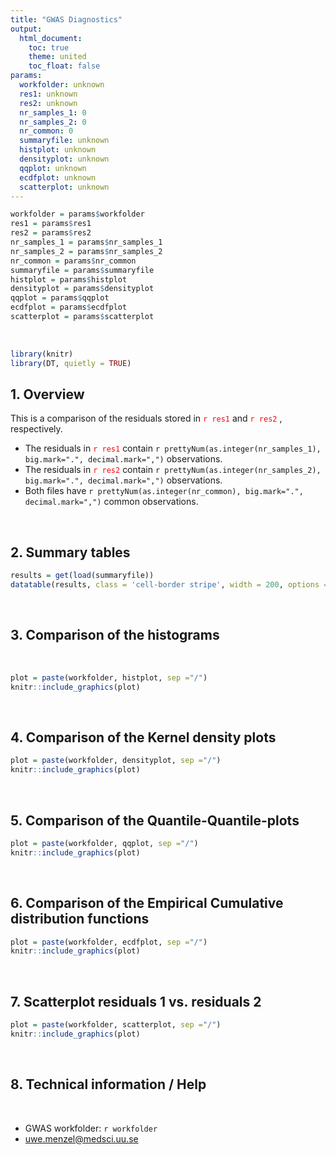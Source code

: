 ```yaml
---
title: "GWAS Diagnostics"
output:
  html_document:
    toc: true
    theme: united
    toc_float: false
params:
  workfolder: unknown
  res1: unknown
  res2: unknown  
  nr_samples_1: 0
  nr_samples_2: 0
  nr_common: 0 
  summaryfile: unknown 
  histplot: unknown
  densityplot: unknown
  qqplot: unknown
  ecdfplot: unknown
  scatterplot: unknown  
---
```




<!---
https://rmarkdown.rstudio.com/developer_parameterized_reports.html%23parameter_types%2F
The declared parameters are automatically made available within the knit environment as components of a read-only list named params. 
---> 



```r
workfolder = params$workfolder
res1 = params$res1
res2 = params$res2 
nr_samples_1 = params$nr_samples_1
nr_samples_2 = params$nr_samples_2
nr_common = params$nr_common
summaryfile = params$summaryfile
histplot = params$histplot
densityplot = params$densityplot
qqplot = params$qqplot
ecdfplot = params$ecdfplot
scatterplot = params$scatterplot
```

<br>  



```r
library(knitr)
library(DT, quietly = TRUE)
```







## 1. Overview 


This is a comparison of the residuals stored in <span style="color:red"> `r res1` </span> 
and <span style="color:red"> `r res2` </span>, respectively.

 - The residuals in <span style="color:red"> `r res1` </span> contain `r prettyNum(as.integer(nr_samples_1), big.mark=".", decimal.mark=",")` observations. 
 - The residuals in <span style="color:red"> `r res2` </span> contain `r prettyNum(as.integer(nr_samples_2), big.mark=".", decimal.mark=",")` observations.
 - Both files have `r prettyNum(as.integer(nr_common), big.mark=".", decimal.mark=",")` common observations.



<br> 


## 2. Summary tables  


```r
results = get(load(summaryfile))
datatable(results, class = 'cell-border stripe', width = 200, options = list(dom = 't', pageLength = 25), rownames = TRUE)
```

<br> 








## 3. Comparison of the histograms  
 

<br>

```r
plot = paste(workfolder, histplot, sep ="/") 
knitr::include_graphics(plot)
```

<br> 






## 4. Comparison of the Kernel density plots 


```r
plot = paste(workfolder, densityplot, sep ="/") 
knitr::include_graphics(plot)
```


<br> 




## 5. Comparison of the Quantile-Quantile-plots 


```r
plot = paste(workfolder, qqplot, sep ="/") 
knitr::include_graphics(plot)
```

<br> 







## 6. Comparison of the Empirical Cumulative distribution functions 


```r
plot = paste(workfolder, ecdfplot, sep ="/") 
knitr::include_graphics(plot)
```

<br> 



## 7. Scatterplot residuals 1 vs. residuals 2  


```r
plot = paste(workfolder, scatterplot, sep ="/") 
knitr::include_graphics(plot)
```

<br> 





## 8. Technical information / Help 
 
<br>

 - GWAS workfolder: `r workfolder` 
 - <uwe.menzel@medsci.uu.se>  

<br> 











